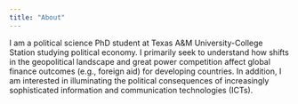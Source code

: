 ```yaml
---
title: "About"
---
```

I am a political science PhD student at Texas A&M University-College Station studying political economy. I primarily seek to understand how shifts in the geopolitical landscape and great power competition affect global finance outcomes (e.g., foreign aid) for developing countries. In addition, I am interested in illuminating the political consequences of increasingly sophisticated information and communication technologies (ICTs).